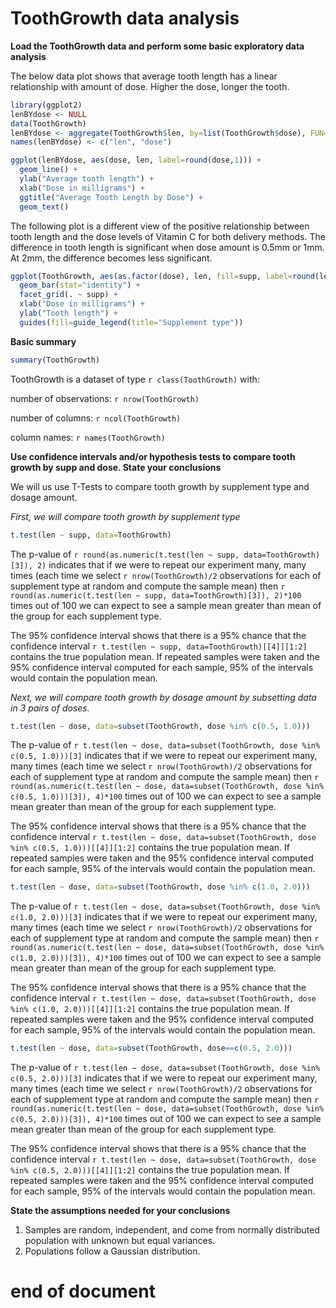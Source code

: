 ToothGrowth data analysis
=========================

**Load the ToothGrowth data and perform some basic exploratory data analysis**

The below data plot shows that average tooth length has a linear relationship with amount of dose. Higher the dose, longer the tooth.
```r
library(ggplot2)
lenBYdose <- NULL
data(ToothGrowth)
lenBYdose <- aggregate(ToothGrowth$len, by=list(ToothGrowth$dose), FUN=mean)
names(lenBYdose) <- c("len", "dose")

ggplot(lenBYdose, aes(dose, len, label=round(dose,1))) + 
  geom_line() +
  ylab("Average tooth length") +
  xlab("Dose in milligrams") +
  ggtitle("Average Tooth Length by Dose") +
  geom_text()

```

The following plot is a different view of the positive relationship between tooth length and the dose levels of
Vitamin C for both delivery methods. The difference in tooth length is significant when dose amount is 0.5mm or 1mm. At 2mm, the difference becomes less significant.

```r
ggplot(ToothGrowth, aes(as.factor(dose), len, fill=supp, label=round(len,1))) +
  geom_bar(stat="identity") + 
  facet_grid(. ~ supp) +
  xlab("Dose in milligrams") +
  ylab("Tooth length") +
  guides(fill=guide_legend(title="Supplement type"))

```

**Basic summary**
```r
summary(ToothGrowth)

```
ToothGrowth is a dataset of type `r class(ToothGrowth)` with:

number of observations: `r nrow(ToothGrowth)`

number of columns: `r ncol(ToothGrowth)`

column names: `r names(ToothGrowth)`

**Use confidence intervals and/or hypothesis tests to compare tooth growth by supp and dose. State your conclusions**

We will us use T-Tests to compare tooth growth by supplement type and dosage amount.

*First, we will compare tooth growth by supplement type*
```r
t.test(len ~ supp, data=ToothGrowth)

```
The p-value of `r round(as.numeric(t.test(len ~ supp, data=ToothGrowth)[3]), 2)` indicates that if we were to repeat our experiment many, many times (each time we select `r nrow(ToothGrowth)/2` observations for each of supplement type at random and compute the sample mean) then `r round(as.numeric(t.test(len ~ supp, data=ToothGrowth)[3]), 2)*100` times out of 100 we can expect to see a sample mean greater than mean of the group for each supplement type.

The 95% confidence interval shows that there is a 95% chance that the confidence interval `r t.test(len ~ supp, data=ToothGrowth)[[4]][1:2]` contains the true population mean. If repeated samples were taken and the 95% confidence interval computed for each sample, 95% of the intervals would contain the population mean.


*Next, we will compare tooth growth by dosage amount by subsetting data in 3 pairs of doses.*
```r
t.test(len ~ dose, data=subset(ToothGrowth, dose %in% c(0.5, 1.0)))
```
The p-value of `r t.test(len ~ dose, data=subset(ToothGrowth, dose %in% c(0.5, 1.0)))[3]` indicates that if we were to repeat our experiment many, many times (each time we select `r nrow(ToothGrowth)/2` observations for each of supplement type at random and compute the sample mean) then `r round(as.numeric(t.test(len ~ dose, data=subset(ToothGrowth, dose %in% c(0.5, 1.0)))[3]), 4)*100` times out of 100 we can expect to see a sample mean greater than mean of the group for each supplement type.

The 95% confidence interval shows that there is a 95% chance that the confidence interval `r t.test(len ~ dose, data=subset(ToothGrowth, dose %in% c(0.5, 1.0)))[[4]][1:2]` contains the true population mean. If repeated samples were taken and the 95% confidence interval computed for each sample, 95% of the intervals would contain the population mean.



```r
t.test(len ~ dose, data=subset(ToothGrowth, dose %in% c(1.0, 2.0)))
```
The p-value of `r t.test(len ~ dose, data=subset(ToothGrowth, dose %in% c(1.0, 2.0)))[3]` indicates that if we were to repeat our experiment many, many times (each time we select `r nrow(ToothGrowth)/2` observations for each of supplement type at random and compute the sample mean) then `r round(as.numeric(t.test(len ~ dose, data=subset(ToothGrowth, dose %in% c(1.0, 2.0)))[3]), 4)*100` times out of 100 we can expect to see a sample mean greater than mean of the group for each supplement type.

The 95% confidence interval shows that there is a 95% chance that the confidence interval `r t.test(len ~ dose, data=subset(ToothGrowth, dose %in% c(1.0, 2.0)))[[4]][1:2]` contains the true population mean. If repeated samples were taken and the 95% confidence interval computed for each sample, 95% of the intervals would contain the population mean.

```r
t.test(len ~ dose, data=subset(ToothGrowth, dose==c(0.5, 2.0)))
```
The p-value of `r t.test(len ~ dose, data=subset(ToothGrowth, dose %in% c(0.5, 2.0)))[3]` indicates that if we were to repeat our experiment many, many times (each time we select `r nrow(ToothGrowth)/2` observations for each of supplement type at random and compute the sample mean) then `r round(as.numeric(t.test(len ~ dose, data=subset(ToothGrowth, dose %in% c(0.5, 2.0)))[3]), 4)*100` times out of 100 we can expect to see a sample mean greater than mean of the group for each supplement type.

The 95% confidence interval shows that there is a 95% chance that the confidence interval `r t.test(len ~ dose, data=subset(ToothGrowth, dose %in% c(0.5, 2.0)))[[4]][1:2]` contains the true population mean. If repeated samples were taken and the 95% confidence interval computed for each sample, 95% of the intervals would contain the population mean.


**State the assumptions needed for your conclusions**

1. Samples are random, independent, and come from normally distributed population with unknown but equal variances. 
2. Populations follow a Gaussian distribution.

end of document
===============
